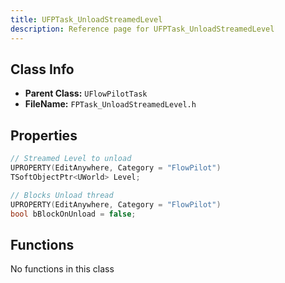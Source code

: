 ```yaml
---
title: UFPTask_UnloadStreamedLevel
description: Reference page for UFPTask_UnloadStreamedLevel
---
```


## Class Info
- __Parent Class:__ `UFlowPilotTask`
- __FileName:__ `FPTask_UnloadStreamedLevel.h`

## Properties

```cpp
// Streamed Level to unload 
UPROPERTY(EditAnywhere, Category = "FlowPilot")
TSoftObjectPtr<UWorld> Level;

// Blocks Unload thread 
UPROPERTY(EditAnywhere, Category = "FlowPilot")
bool bBlockOnUnload = false;

```

## Functions

No functions in this class
